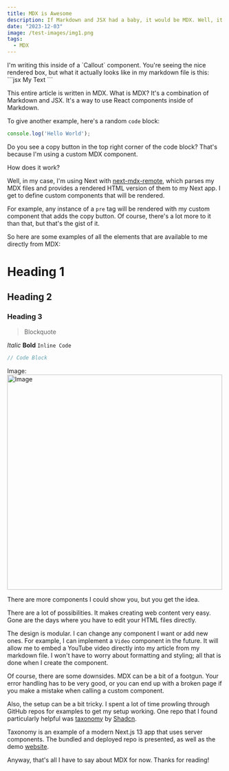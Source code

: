 ```yaml
---
title: MDX is Awesome
description: If Markdown and JSX had a baby, it would be MDX. Well, it did, and it's awesome.
date: "2023-12-03"
image: /test-images/img1.png
tags:
  - MDX
---
```


<Callout>
	I'm writing this inside of a `Callout` component. You're seeing the nice rendered box, but
	what it actually looks like in my markdown file is this:
	```jsx
	<Callout>
		My Text
	</Callout>
	```
</Callout>

This entire article is written in MDX.
What is MDX? It's a combination of Markdown and JSX. 
It's a way to use React components inside of Markdown.

To give another example, here's a random `code` block:

```js
console.log('Hello World');
```

Do you see a copy button in the top right corner
of the code block? That's because I'm using a custom MDX component.

How does it work? 

Well, in my case, I'm using Next with [next-mdx-remote](https://github.com/hashicorp/next-mdx-remote),
which parses my MDX files and provides a rendered HTML version of them to
my Next app. I get to define custom components that will be rendered.

For example, any instance of a `pre` tag will be rendered with my custom component
that adds the copy button. Of course, there's a lot more to it than that, but that's
the gist of it.

So here are some examples of all the elements that are available to me directly from MDX:
# Heading 1
## Heading 2
### Heading 3
> Blockquote

*Italic* **Bold** `Inline Code`
```js
// Code Block
```

Image:
<Image src="/test-images/img1.png" alt="Image" width="500" height="500" />

There are more components I could show you, but you get the idea.

There are a lot of possibilities. It makes creating web content very easy.
Gone are the days where you have to edit your HTML files directly. 

The design is modular. I can change any component I want or add new ones. For example, 
I can implement a `Video` component in the future. It will allow me to embed a YouTube 
video directly into my article from my markdown file. I won't have to worry about 
formatting and styling; all that is done when I create the component.

Of course, there are some downsides. MDX can be a bit of a footgun. Your error handling
has to be very good, or you can end up with a broken page if you make a mistake when
calling a custom component. 

Also, the setup can be a bit tricky. I spent a lot of time prowling through GitHub repos
for examples to get my setup working. One repo that I found particularly helpful was 
[taxonomy](https://github.com/shadcn-ui/taxonomy/tree/main) by [Shadcn](https://shadcn.com/).

Taxonomy is an example of a modern Next.js 13 app that uses server components. 
The bundled and deployed repo is presented, as well as the demo [website](https://tx.shadcn.com/).

Anyway, that's all I have to say about MDX for now. Thanks for reading!
